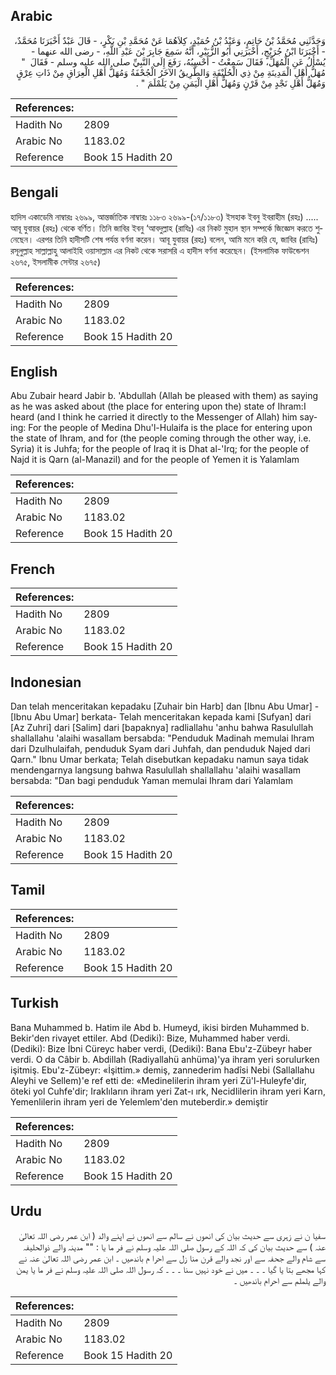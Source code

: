 ## Arabic


<div dir="rtl" lang="ar" style={{fontSize:'larger',backgroundColor:'#f8f9fa',padding:20}}>
وَحَدَّثَنِي مُحَمَّدُ بْنُ حَاتِمٍ، وَعَبْدُ بْنُ حُمَيْدٍ، كِلاَهُمَا عَنْ مُحَمَّدِ بْنِ بَكْرٍ، - قَالَ عَبْدٌ أَخْبَرَنَا مُحَمَّدٌ، - أَخْبَرَنَا ابْنُ جُرَيْجٍ، أَخْبَرَنِي أَبُو الزُّبَيْرِ، أَنَّهُ سَمِعَ جَابِرَ بْنَ عَبْدِ اللَّهِ، - رضى الله عنهما - يُسْأَلُ عَنِ الْمُهَلِّ، فَقَالَ سَمِعْتُ - أَحْسِبُهُ، رَفَعَ إِلَى النَّبِيِّ صلى الله عليه وسلم - فَقَالَ ‏ "‏ مُهَلُّ أَهْلِ الْمَدِينَةِ مِنْ ذِي الْحُلَيْفَةِ وَالطَّرِيقُ الآخَرُ الْجُحْفَةُ وَمُهَلُّ أَهْلِ الْعِرَاقِ مِنْ ذَاتِ عِرْقٍ وَمُهَلُّ أَهْلِ نَجْدٍ مِنْ قَرْنٍ وَمُهَلُّ أَهْلِ الْيَمَنِ مِنْ يَلَمْلَمَ ‏"‏ ‏.‏
</div>
<div style={{backgroundColor:'#f8f9fa',padding:20, marginBottom: 10}}><table> <thead> <tr> <th>References:</th> <th></th> </tr> </thead> <tbody><tr><td>Hadith No</td><td>2809</td></tr><tr><td>Arabic No</td><td>1183.02</td></tr><tr><td>Reference</td><td>Book 15 Hadith 20</td></tr></tbody></table></div>

## Bengali


<div dir="ltr" lang="bn" style={{fontSize:'larger',backgroundColor:'#f8f9fa',padding:20}}>
হাদিস একাডেমি নাম্বারঃ ২৬৯৯, আন্তর্জাতিক নাম্বারঃ ১১৮৩ ২৬৯৯-(১৭/১১৮৩) ইসহাক ইবনু ইবরাহীম (রহঃ) ..... আবূ যুবায়র (রহঃ) থেকে বর্ণিত। তিনি জাবির ইবনু ‘আবদুল্লাহ (রাযিঃ) এর নিকট মুহাল স্থান সম্পর্কে জিজ্ঞেস করতে শুনেছেন। এরপর তিনি হাদীসটি শেষ পর্যন্ত বর্ণনা করেন। আবূ যুবায়র (রহঃ) বলেন, আমি মনে করি যে, জাবির (রাযিঃ) রসূলুল্লাহ সাল্লাল্লাহু আলাইহি ওয়াসাল্লাম এর নিকট থেকে সরাসরি এ হাদীস বর্ণনা করেছেন। (ইসলামিক ফাউন্ডেশন ২৬৭৫, ইসলামীক সেন্টার ২৬৭৫)
</div>
<div style={{backgroundColor:'#f8f9fa',padding:20, marginBottom: 10}}><table> <thead> <tr> <th>References:</th> <th></th> </tr> </thead> <tbody><tr><td>Hadith No</td><td>2809</td></tr><tr><td>Arabic No</td><td>1183.02</td></tr><tr><td>Reference</td><td>Book 15 Hadith 20</td></tr></tbody></table></div>

## English


<div dir="ltr" lang="en" style={{fontSize:'larger',backgroundColor:'#f8f9fa',padding:20}}>
Abu Zubair heard Jabir b. 'Abdullah (Allah be pleased with them) as saying as he was asked about (the place for entering upon the) state of Ihram:I heard (and I think he carried it directly to the Messenger of Allah) him saying: For the people of Medina Dhu'l-Hulaifa is the place for entering upon the state of Ihram, and for (the people coming through the other way, i.e. Syria) it is Juhfa; for the people of Iraq it is Dhat al-'Irq; for the people of Najd it is Qarn (al-Manazil) and for the people of Yemen it is Yalamlam
</div>
<div style={{backgroundColor:'#f8f9fa',padding:20, marginBottom: 10}}><table> <thead> <tr> <th>References:</th> <th></th> </tr> </thead> <tbody><tr><td>Hadith No</td><td>2809</td></tr><tr><td>Arabic No</td><td>1183.02</td></tr><tr><td>Reference</td><td>Book 15 Hadith 20</td></tr></tbody></table></div>

## French


<div dir="ltr" lang="fr" style={{fontSize:'larger',backgroundColor:'#f8f9fa',padding:20}}>

</div>
<div style={{backgroundColor:'#f8f9fa',padding:20, marginBottom: 10}}><table> <thead> <tr> <th>References:</th> <th></th> </tr> </thead> <tbody><tr><td>Hadith No</td><td>2809</td></tr><tr><td>Arabic No</td><td>1183.02</td></tr><tr><td>Reference</td><td>Book 15 Hadith 20</td></tr></tbody></table></div>

## Indonesian


<div dir="ltr" lang="id" style={{fontSize:'larger',backgroundColor:'#f8f9fa',padding:20}}>
Dan telah menceritakan kepadaku [Zuhair bin Harb] dan [Ibnu Abu Umar] - [Ibnu Abu Umar] berkata- Telah menceritakan kepada kami [Sufyan] dari [Az Zuhri] dari [Salim] dari [bapaknya] radliallahu 'anhu bahwa Rasulullah shallallahu 'alaihi wasallam bersabda: "Penduduk Madinah memulai Ihram dari Dzulhulaifah, penduduk Syam dari Juhfah, dan penduduk Najed dari Qarn." Ibnu Umar berkata; Telah disebutkan kepadaku namun saya tidak mendengarnya langsung bahwa Rasulullah shallallahu 'alaihi wasallam bersabda: "Dan bagi penduduk Yaman memulai Ihram dari Yalamlam
</div>
<div style={{backgroundColor:'#f8f9fa',padding:20, marginBottom: 10}}><table> <thead> <tr> <th>References:</th> <th></th> </tr> </thead> <tbody><tr><td>Hadith No</td><td>2809</td></tr><tr><td>Arabic No</td><td>1183.02</td></tr><tr><td>Reference</td><td>Book 15 Hadith 20</td></tr></tbody></table></div>

## Tamil


<div dir="ltr" lang="ta" style={{fontSize:'larger',backgroundColor:'#f8f9fa',padding:20}}>

</div>
<div style={{backgroundColor:'#f8f9fa',padding:20, marginBottom: 10}}><table> <thead> <tr> <th>References:</th> <th></th> </tr> </thead> <tbody><tr><td>Hadith No</td><td>2809</td></tr><tr><td>Arabic No</td><td>1183.02</td></tr><tr><td>Reference</td><td>Book 15 Hadith 20</td></tr></tbody></table></div>

## Turkish


<div dir="ltr" lang="tr" style={{fontSize:'larger',backgroundColor:'#f8f9fa',padding:20}}>
Bana Muhammed b. Hatim ile Abd b. Humeyd, ikisi birden Muhammed b. Bekir'den rivayet ettiler. Abd (Dediki): Bize, Muhammed haber verdi. (Dediki): Bize İbni Cüreyc haber verdi, (Dediki): Bana Ebu'z-Zübeyr haber verdi. O da Câbir b. Abdillah (Radiyallahü anhüma)'ya ihram yeri sorulurken işitmiş. Ebu'z-Zübeyr: «İşittim.» demiş, zannederim hadîsi Nebi (Sallallahu Aleyhi ve Sellem)'e ref etti de: «Medinelilerin ihram yeri Zü'l-Huleyfe'dir, öteki yol Cuhfe'dir; IrakIıların ihram yeri Zat-ı ırk, NecidIilerin ihram yeri Karn, Yemenlilerin ihram yeri de Yelemlem'den muteberdir.» demiştir
</div>
<div style={{backgroundColor:'#f8f9fa',padding:20, marginBottom: 10}}><table> <thead> <tr> <th>References:</th> <th></th> </tr> </thead> <tbody><tr><td>Hadith No</td><td>2809</td></tr><tr><td>Arabic No</td><td>1183.02</td></tr><tr><td>Reference</td><td>Book 15 Hadith 20</td></tr></tbody></table></div>

## Urdu


<div dir="rtl" lang="ur" style={{fontSize:'larger',backgroundColor:'#f8f9fa',padding:20}}>
سفیا ن نے زہری سے حدیث بیان کی انھوں نے سالم سے انھوں نے اپنے والد ( ابن عمر رضی اللہ تعالیٰ عنہ ) سے حدیث بیان کی کہ اللہ کے رسول صلی اللہ علیہ وسلم نے فر ما یا : "" مدینہ والے ذوالحلیفہ سے شام والے جحفہ سے اور نجد والے قرن منا زل سے احرا م باندھیں ۔ ابن عمر رضی اللہ تعالیٰ عنہ نے کہا مجھے بتا یا گیا ۔ ۔ ۔ میں نے خود نہیں سنا ۔ ۔ ۔ کہ رسول اللہ صلی اللہ علیہ وسلم نے فر ما یا یمن والے یلملم سے احرام باندھیں ۔
</div>
<div style={{backgroundColor:'#f8f9fa',padding:20, marginBottom: 10}}><table> <thead> <tr> <th>References:</th> <th></th> </tr> </thead> <tbody><tr><td>Hadith No</td><td>2809</td></tr><tr><td>Arabic No</td><td>1183.02</td></tr><tr><td>Reference</td><td>Book 15 Hadith 20</td></tr></tbody></table></div>